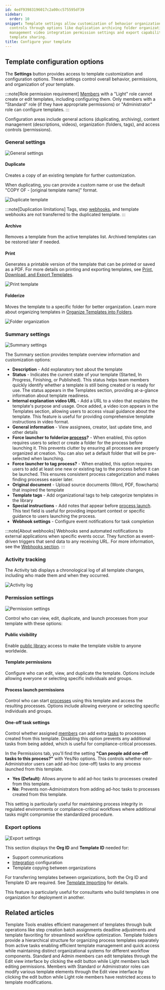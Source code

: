 ```yaml
---
id: 4edf93983196017c2a00cc575595df39
sidebar:
  order: 10
snippet: Template settings allow customization of behavior organization and access
  controls through options like duplication archiving folder organization description
  management video integration permission settings and export capabilities for cross-organizational
  template sharing.
title: Configure your template
---
```


## Template configuration options

The **Settings** button provides access to template customization and configuration options. These settings control overall behavior, permissions, and organization of your template.

:::note[Role permission requirement]
[Members](/products/pro/documenting/members/) with a "Light" role cannot create or edit templates, including configuring them. Only members with a "Standard" role (if they have appropriate permissions) or "Administrator" role can configure templates.
:::

Configuration areas include general actions (duplicating, archiving), content management (descriptions, videos), organization (folders, tags), and access controls (permissions).

### General settings

![General settings](https://screenshots.tallyfy.com/tallyfy%2Fpro%2Fdesktop-light-configure-template-general-settings.png)

#### Duplicate

Creates a copy of an existing template for further customization.

When duplicating, you can provide a custom name or use the default "COPY OF - [original template name]" format.

![Duplicate template](https://screenshots.tallyfy.com/tallyfy%2Fpro%2Fdesktop-light-configure-template-duplicate.png)

:::note[Duplication limitations]
Tags, step [webhooks](/products/pro/integrations/webhooks/), and template webhooks are not transferred to the duplicated template.
:::

#### Archive

Removes a template from the active templates list. Archived templates can be restored later if needed.

#### Print

Generates a printable version of the template that can be printed or saved as a PDF. For more details on printing and exporting templates, see [Print, Download, and Export Templates](/products/pro/documenting/templates/print-download-export-templates/).

![Print template](https://screenshots.tallyfy.com/tallyfy%2Fpro%2Fdesktop-light-configure-template-print.png)

#### Folderize

Moves the template to a specific folder for better organization. Learn more about organizing templates in [Organize Templates into Folders](/products/pro/documenting/templates/organize-templates-into-folders/).

![Folder organization](https://screenshots.tallyfy.com/tallyfy%2Fpro%2Fdesktop-light-configure-template-folder.png)

### Summary settings

![Summary settings](https://screenshots.tallyfy.com/tallyfy%2Fpro%2Fdesktop-light-configure-template-summary.png)

The Summary section provides template overview information and customization options:

* **Description** - Add explanatory text about the template
* **Status** - Indicates the current state of your template (Started, In Progress, Finishing, or Published). This status helps team members quickly identify whether a template is still being created or is ready for use. The status appears in the Templates section, providing at-a-glance information about template readiness.
* **Internal explanation video URL** - Add a URL to a video that explains the template's purpose and usage. Once added, a video icon appears in the Templates section, allowing users to access visual guidance about the template. This feature is useful for providing comprehensive template instructions in video format.
* **General information** - View assignees, creator, last update time, and other details
* **Force launcher to folderize [process](/products/pro/tracking-and-tasks/processes/)?** - When enabled, this option requires users to select or create a folder for the process before launching it. This prevents clutter by ensuring all processes are properly organized at creation. You can also set a default folder that will be pre-selected when launching.
* **Force launcher to tag process?** - When enabled, this option requires users to add at least one new or existing tag to the process before it can be launched. This ensures consistent process categorization and makes finding processes easier later.
* **Original document** - Upload source documents (Word, PDF, flowcharts) that inspired the template
* **Template tags** - Add organizational tags to help categorize templates in the library
* **Special instructions** - Add notes that appear before [process launch](/products/pro/launching/). This text field is useful for providing important context or specific guidance to users launching the process.
* **Webhook settings** - Configure event notifications for task completion

:::note[About webhooks]
Webhooks send automated notifications to external applications when specific events occur. They function as event-driven triggers that send data to any receiving URL. For more information, see the [Webhooks section](/products/pro/integrations/webhooks/).
:::

### Activity tracking

The Activity tab displays a chronological log of all template changes, including who made them and when they occurred.

![Activity log](https://screenshots.tallyfy.com/tallyfy%2Fpro%2Fdesktop-light-configure-template-activity.png)

### Permission settings

![Permission settings](https://screenshots.tallyfy.com/tallyfy%2Fpro%2Fdesktop-light-configure-template-permissions.png)

Control who can view, edit, duplicate, and launch processes from your template with these options:

#### Public visibility

Enable [public library](/products/pro/documenting/templates/how-to-make-my-tallyfy-template-public/) access to make the template visible to anyone worldwide.

#### Template permissions

Configure who can edit, view, and duplicate the template. Options include allowing everyone or selecting specific individuals and groups.

#### Process launch permissions

Control who can start [processes](/products/pro/tracking-and-tasks/processes/) using this template and access the resulting processes. Options include allowing everyone or selecting specific individuals and groups.

#### One-off task settings

Control whether assigned [members](/products/pro/documenting/members/) can add extra [tasks](/products/pro/tracking-and-tasks/tasks/) to processes created from this template. Disabling this option prevents any additional tasks from being added, which is useful for compliance-critical processes.

In the Permissions tab, you'll find the setting **"Can people add one-off tasks to this process?"** with Yes/No options. This controls whether non-Administrator users can add ad-hoc (one-off) tasks to any process launched from this template.

- **Yes (Default)**: Allows anyone to add ad-hoc tasks to processes created from this template.
- **No**: Prevents non-Administrators from adding ad-hoc tasks to processes created from this template.

This setting is particularly useful for maintaining process integrity in regulated environments or compliance-critical workflows where additional tasks might compromise the standardized procedure.

### Export options

![Export settings](https://screenshots.tallyfy.com/tallyfy%2Fpro%2Fdesktop-light-configure-template-tools.png)

This section displays the **Org ID** and **Template ID** needed for:
* Support communications
* [Integration](/products/pro/integrations/) configuration
* Template copying between organizations

For transferring templates between organizations, both the Org ID and Template ID are required. See [Template Importing](/products/pro/documenting/templates/import-feature/) for details.

This feature is particularly useful for consultants who build templates in one organization for deployment in another.


## Related articles
<CardGrid>
<LinkTitleCard header="<b>Templates > Template Tools</b>" href="/products/pro/documenting/templates/how-can-power-tools-enhance-my-tallyfy-experience/" > Template Tools enables efficient management of templates through bulk operations like step creation batch assignments deadline adjustments and template favoriting for streamlined workflow optimization. </LinkTitleCard>
<LinkTitleCard header="<b>Templates > Organize templates into folders</b>" href="/products/pro/documenting/templates/organize-templates-into-folders/" > Template folders provide a hierarchical structure for organizing process templates separately from active tasks enabling efficient template management and quick access while maintaining distinct organizational systems for different workflow components. </LinkTitleCard>
<LinkTitleCard header="<b>Templates > Edit a template</b>" href="/products/pro/documenting/templates/edit-templates/" > Standard and Admin members can edit templates through the Edit view interface by clicking the edit button while Light members lack editing permissions. </LinkTitleCard>
<LinkTitleCard header="<b>Templates > Edit a template</b>" href="/products/pro/documenting/templates/edit-templates/" > Members with Standard or Administrator roles can modify various template elements through the Edit view interface by clicking the edit button while Light role members have restricted access to template modifications. </LinkTitleCard>
</CardGrid>